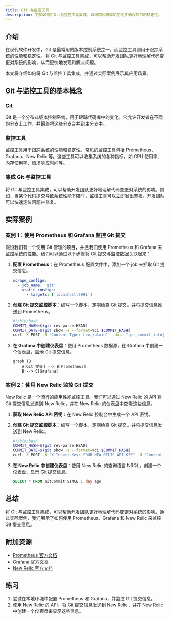 ```yaml
---
title: Git 与监控工具
description: 了解如何将Git与监控工具集成，以跟踪代码库的变化并确保项目的稳定性。
---
```


## 介绍

在现代软件开发中，Git 是最常用的版本控制系统之一，而监控工具则用于跟踪系统的性能和稳定性。将 Git 与监控工具集成，可以帮助开发团队更好地理解代码变更对系统的影响，从而更快地发现和解决问题。

本文将介绍如何将 Git 与监控工具集成，并通过实际案例展示其应用场景。

## Git 与监控工具的基本概念

### Git

Git 是一个分布式版本控制系统，用于跟踪代码库中的变化。它允许开发者在不同的分支上工作，并最终将这些分支合并到主分支中。

### 监控工具

监控工具用于跟踪系统的性能和稳定性。常见的监控工具包括 Prometheus、Grafana、New Relic 等。这些工具可以收集系统的各种指标，如 CPU 使用率、内存使用率、请求响应时间等。

### 集成 Git 与监控工具

将 Git 与监控工具集成，可以帮助开发团队更好地理解代码变更对系统的影响。例如，当某个代码提交导致系统性能下降时，监控工具可以立即发出警报，开发团队可以快速定位问题并修复。

## 实际案例

### 案例 1：使用 Prometheus 和 Grafana 监控 Git 提交

假设我们有一个使用 Git 管理的项目，并且我们使用 Prometheus 和 Grafana 来监控系统的性能。我们可以通过以下步骤将 Git 提交与监控数据关联起来：

1. **配置 Prometheus**：在 Prometheus 配置文件中，添加一个 job 来抓取 Git 提交信息。

    ```yaml
    scrape_configs:
      - job_name: 'git'
        static_configs:
          - targets: ['localhost:9091']
    ```

2. **创建 Git 提交监控脚本**：编写一个脚本，定期检查 Git 提交，并将提交信息推送到 Prometheus。

    ```bash
    #!/bin/bash
    COMMIT_HASH=$(git rev-parse HEAD)
    COMMIT_DATE=$(git show -s --format=%ci $COMMIT_HASH)
    curl -X POST -H "Content-Type: text/plain" --data "git_commit_info{hash=\"$COMMIT_HASH\", date=\"$COMMIT_DATE\"} 1" http://localhost:9091/metrics
    ```

3. **在 Grafana 中创建仪表盘**：使用 Prometheus 数据源，在 Grafana 中创建一个仪表盘，显示 Git 提交信息。

    ```mermaid
    graph TD
        A[Git 提交] --> B[Prometheus]
        B --> C[Grafana]
    ```

### 案例 2：使用 New Relic 监控 Git 提交

New Relic 是一个流行的应用性能监控工具。我们可以通过 New Relic 的 API 将 Git 提交信息发送到 New Relic，并在 New Relic 的仪表盘中查看这些信息。

1. **获取 New Relic API 密钥**：在 New Relic 控制台中生成一个 API 密钥。

2. **创建 Git 提交监控脚本**：编写一个脚本，定期检查 Git 提交，并将提交信息发送到 New Relic。

    ```bash
    #!/bin/bash
    COMMIT_HASH=$(git rev-parse HEAD)
    COMMIT_DATE=$(git show -s --format=%ci $COMMIT_HASH)
    curl -X POST -H "X-Insert-Key: YOUR_NEW_RELIC_API_KEY" -H "Content-Type: application/json" -d "{\"eventType\":\"GitCommit\",\"commitHash\":\"$COMMIT_HASH\",\"commitDate\":\"$COMMIT_DATE\"}" https://insights-collector.newrelic.com/v1/accounts/YOUR_ACCOUNT_ID/events
    ```

3. **在 New Relic 中创建仪表盘**：使用 New Relic 的查询语言 NRQL，创建一个仪表盘，显示 Git 提交信息。

    ```sql
    SELECT * FROM GitCommit SINCE 1 day ago
    ```

## 总结

将 Git 与监控工具集成，可以帮助开发团队更好地理解代码变更对系统的影响。通过实际案例，我们展示了如何使用 Prometheus、Grafana 和 New Relic 来监控 Git 提交信息。

## 附加资源

- [Prometheus 官方文档](https://prometheus.io/docs/)
- [Grafana 官方文档](https://grafana.com/docs/)
- [New Relic 官方文档](https://docs.newrelic.com/)

## 练习

1. 尝试在本地环境中配置 Prometheus 和 Grafana，并监控 Git 提交信息。
2. 使用 New Relic 的 API，将 Git 提交信息发送到 New Relic，并在 New Relic 中创建一个仪表盘来显示这些信息。
